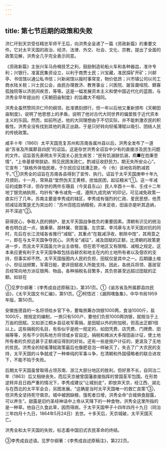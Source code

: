 ```yaml
---
---
---
```

title: 第七节后期的政策和失败
---



洪仁玕到天京受任精忠军师干王后，向洪秀全呈递了一篇《资政新篇》的重要文件。它对太平天国的政治、经济、法律、外交、社会、文化、宗教，提出了全面的政策见解，洪秀全几乎完全表示同意。

《资政新篇》主张兴车马舟楫技艺之利，鼓励制造轮船火车和各种器皿，准许专利；兴银行，准富民集资设立，以利于商贾士民；兴宝藏，准民探矿开矿；兴邮亭、书信馆以通公私书信；兴新闻馆以报时事常变，物价低昂；兴市镇公司以司工商水陆关税；兴士民公会，由民办理救济、教育事业；兴医院、跛盲聋哑院、鳏寡孤独院等以济民间疾苦，等等。这是一幅发展资本主义和使中国近代化的蓝图，与洪秀全早年提出的《天朝田亩制度》的旨趣大不相同。

洪秀全虽然赞同洪仁玕的纲领，批准镌刻颁行，但一年以后他又重新颁布《天朝田亩制度》，说明了他思想上的矛盾，说明了他对古代大同世界的偏爱胜于近代资本主义的乐园。然而，如前所述，他的大同理想由于不切实际，并不能刺激农民的积极性。洪秀全没有找到其他的真正出路，于是只好转向轻徭薄赋以吸引、团结人民的传统政策。

咸丰十年（1860）太平天国克复苏州和苏南各属州县以后，洪秀全发布了一道谕“苏省及所属郡县四民”的诏旨。这是存世洪秀全诏旨中少有的直接涉及民生问题的文件。诏旨首先表明太平天国关心民生疾苦：“民有饥溺朕饥溺，痌■在抱秉至情”，“上帝基督带朕幼，照见民困发政仁。酌减征收舒民力，期无失所安众心”。它宣布：“朕格外体恤民艰，于尔民应征钱漕正款，今（令）该地佐将酌减若干。”①洪秀全的诏旨在苏南各县得到了宣传、执行。诏旨于太平天国庚申十年九月颁刻，十一月，常熟县“堂然伪天王黄榜，抚恤民团，起征粮米”①。这一年减征的成数不详，但存世的两件东珊县（今吴县东山）民人辛酉十一年、壬戌十二年地丁银完纳执照，均钤有“奉令减免一成，遵照九成完纳”的印记，可见减免政策一直实行了几年。苏南主要是李秀成的辖区，李秀成有强烈的仁政、爱民思想，他贯彻减征政策是尤为突出的：“苏州百姓应纳粮税，并未足收，田亩亦是听其造纳，并不深追”②。

获得民心，争取人民的拥护，是太平天国战争胜负的重要因素。清朝有识见的统治者也明白这一点，骆秉章、胡林翼、曾国藩、左宗棠、李鸿章与太平天国对抗的同时，先后在长江流域各省推行“减赋”，其重点“在裁减浮收，剔除中饱”，其用意之一，即在与太平天国争夺民心。洪秀全“减征”，减及田赋的正额，比清朝的政策更进一步，而且太平天国虽允许业主收租，但在若干地区又有限租、减租之规定。这本来应更有利于太平天国争取包括自耕农和地主在内的土地所有者以及佃农的支持，但事实却不然。太平天国版图内人民的负担，田赋仅是其中之一。后期疆土缩小，但征战频繁，军需日殷，更非田赋收入所能支持。因此，各统兵将领、基层官员经常向地方派征银两、物品，各种捐税名目繁多，其负担甚至远超过田赋的正额。如驻在

①见罗尔纲著：《李秀成自述原稿注》，第351页。①《谕苏省及所属郡县四民诏》，《太平天国文书汇编》，第51页。②柯悟迟：《漏网喁鱼集》，中华书局1959年版，第50页。

安徽旌德县的一名将领给乡官下令，要每旅筹办饷银1000两，食油1000斤，盐1000斤。按规定的编制，一旅只有500户，要他们负担1000两饷银，就相当于上万亩的田赋。又如浙江桐乡县征收军需捐，是田赋以外的附加税，但高出正额1倍以上。这些捐税的名目，有些似乎是统一规定的，如田凭费、店凭费、门牌费、田捐等等，另有不少则系地方将领或乡官自定。捐税和摊派大多按田亩计征，使土地所有者的负担远甚于正额减征得到的好处。还有一些是按户计征的，更波及了无地的贫民。洪秀全的轻徭薄赋政策最后也像肥皂泡一样破灭了。失去了广大农民的支持，太平天国的斗争就成了一种单纯的军事斗争，在清朝和外国侵略者的联合进攻下，不能不陷于失败。

后期太平天国虽曾取得占领苏南、浙江大部分地区的胜利，但好景不长，自同治二年（1863）后又相继丧失，而后天京被曾国藩直接指挥的曾国荃军包围。在形势逆转并且日趋严重的情况下，李秀成建议“让城别走”，即放弃天京，经江西、湖北与在西北的太平军会合，另图发展。“这确是当时太平天国唯一的救亡良策”③，但洪秀全坚持死守南京。城中被困缺粮，饿死者日增，洪秀全命“合城俱食甜露，可以养生”。甜露是旧约圣经神话中上帝从天降下的一种食物，洪秀全这里所指的是一种草。他自己久食此草，因而得病，于太平天国甲子十四年四月十九日（同治三年四月十九日，1864年5月24日）去世。十多天后，天京城破，太平天国灭亡。

洪秀全和太平天国的失败，标志着中国旧式农民革命的终结。

③李秀成自述语。见罗尔纲著：《李秀成自述原稿注》，第222页。